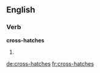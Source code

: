 ==English==

===Verb===
'''cross-hatches'''

# {{third-person singular of|cross-hatch}}

[[de:cross-hatches]]
[[fr:cross-hatches]]